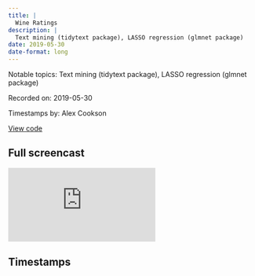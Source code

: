 ```yaml
---
title: |
  Wine Ratings
description: |
  Text mining (tidytext package), LASSO regression (glmnet package)
date: 2019-05-30
date-format: long
---
```


Notable topics: Text mining (tidytext package), LASSO regression (glmnet package)

Recorded on: 2019-05-30

Timestamps by: Alex Cookson

[View code](https://github.com/dgrtwo/data-screencasts/blob/master/wine-ratings.Rmd)

## Full screencast

<iframe class="video" src="https://www.youtube.com/embed/AQzZNIyjyWM" title="YouTube video player" frameborder="0" allow="accelerometer; autoplay; clipboard-write; encrypted-media; gyroscope; picture-in-picture" allowfullscreen></iframe>

## Timestamps

<script id="timestamps" type="application-json">[{"timestamp_with_hours":"0:3:15","description":"Using extract function from tidyr package to pull out year from text field","functions":"extract","packages":"tidyr","timestamp_sec":195},{"timestamp_with_hours":"0:9:15","description":"Changing extract function to pull out year column more accurately","functions":"extract","packages":"tidyr","timestamp_sec":555},{"timestamp_with_hours":"0:13:00","description":"Starting to explore prediction of points","timestamp_sec":780},{"timestamp_with_hours":"0:17:00","description":"Using fct_lump on country variable to collapse countries into an \"Other\" category, then fct_relevel to set the baseline category for a linear model","functions":"fct_lump | fct_relevel","timestamp_sec":1020},{"timestamp_with_hours":"0:21:30","description":"Investigating year as a potential confounding variable","timestamp_sec":1290},{"timestamp_with_hours":"0:24:45","description":"Investigating \"taster_name\" as a potential confounding variable","timestamp_sec":1485},{"timestamp_with_hours":"0:27:45","description":"Coefficient (TIE fighter) plot to see effect size of terms in a linear model, using tidy function from broom package","functions":"tidy","packages":"broom","timestamp_sec":1665},{"timestamp_with_hours":"0:30:45","description":"Polishing category names for presentation in graph using str_replace function","functions":"str_replace","timestamp_sec":1845},{"timestamp_with_hours":"0:32:15","description":"Using augment function to add predictions of linear model to original data","functions":"augment","timestamp_sec":1935},{"timestamp_with_hours":"0:33:30","description":"Plotting predicted points vs. actual points","timestamp_sec":2010},{"timestamp_with_hours":"0:34:45","description":"Using ANOVA to determine the amount of variation that explained by different terms","timestamp_sec":2085},{"timestamp_with_hours":"0:36:45","description":"Using tidytext package to set up wine review text for Lasso regression","packages":"tidytext","timestamp_sec":2205},{"timestamp_with_hours":"0:40:00","description":"Setting up and using pairwise_cor function to look at words that appear in reviews together","functions":"pairwise_cor","packages":"widyr","timestamp_sec":2400},{"timestamp_with_hours":"0:45:00","description":"Creating sparse matrix using cast_sparse function from tidytext package; used to perform a regression on positive/negative words","functions":"cast_sparse","packages":"tidytext","timestamp_sec":2700},{"timestamp_with_hours":"0:46:45","description":"Checking if rownames of sparse matrix correspond to the wine_id values they represent","timestamp_sec":2805},{"timestamp_with_hours":"0:47:00","description":"Setting up sparse matrix for using glmnet package to do sparse regression using Lasso method","packages":"glmnet","timestamp_sec":2820},{"timestamp_with_hours":"0:48:15","description":"Actually writing code for doing Lasso regression","packages":"glmnet","timestamp_sec":2895},{"timestamp_with_hours":"0:49:45","description":"Basic explanation of Lasso regression","timestamp_sec":2985},{"timestamp_with_hours":"0:51:00","description":"Putting Lasso model into tidy format","functions":"tidy","timestamp_sec":3060},{"timestamp_with_hours":"0:53:15","description":"Explaining how the number of terms increases as lambda (penalty parameter) decreases","timestamp_sec":3195},{"timestamp_with_hours":"0:54:00","description":"Answering how we choose a lambda value (penalty parameter) for Lasso regression","timestamp_sec":3240},{"timestamp_with_hours":"0:56:45","description":"Using parallelization for intensive computations","timestamp_sec":3405},{"timestamp_with_hours":"0:58:30","description":"Adding price (from original linear model) to Lasso regression","timestamp_sec":3510},{"timestamp_with_hours":"1:02:15","description":"Shows glmnet.fit piece of a Lasso (glmnet) model","packages":"glmnet","timestamp_sec":3735},{"timestamp_with_hours":"1:03:30","description":"Picking a lambda value (penalty parameter) and explaining which one to pick","timestamp_sec":3810},{"timestamp_with_hours":"1:08:15","description":"Taking most extreme coefficients (positive and negative) by grouping theme by direction","timestamp_sec":4095},{"timestamp_with_hours":"1:10:30","description":"Demonstrating tidytext package's sentiment lexicon, then looking at individual reviews to demonstrate the model","packages":"tidytext","timestamp_sec":4230},{"timestamp_with_hours":"1:17:30","description":"Visualizing each coefficient's effect on a single review","timestamp_sec":4650},{"timestamp_with_hours":"1:20:30","description":"Using str_trunc to truncate character strings","functions":"str_trunc","timestamp_sec":4830}]</script>
